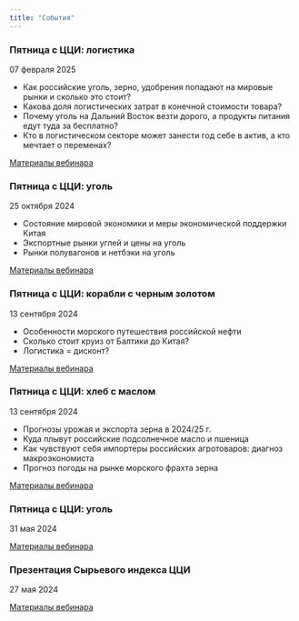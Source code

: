 ```yaml
---
title: "События"
---
```


### Пятница с ЦЦИ: логистика 

07 февраля 2025

-   Как российские уголь, зерно, удобрения попадают на мировые рынки и сколько это стоит?
-   Какова доля логистических затрат в конечной стоимости товара?
-   Почему уголь на Дальний Восток везти дорого, а продукты питания едут туда за бесплатно?
-   Кто в логистическом секторе может занести год себе в актив, а кто мечтает о переменах?

[Материалы вебинара](events/2025-02-07-logistics.qmd)


### Пятница с ЦЦИ: уголь

25 октября 2024

-   Состояние мировой экономики и меры экономической поддержки Китая
-   Экспортные рынки углей и цены на уголь
-   Рынки полувагонов и нетбэки на уголь

[Материалы вебинара](events/2024-10-25-coal.qmd)

### Пятница с ЦЦИ: корабли с черным золотом

13 сентября 2024

-   Особенности морского путешествия российской нефти
-   Сколько стоит круиз от Балтики до Китая?
-   Логистика = дисконт?

[Материалы вебинара](events/2024-09-13-crude.qmd)

### Пятница с ЦЦИ: хлеб с маслом

13 сентября 2024

-   Прогнозы урожая и экспорта зерна в 2024/25 г.
-   Куда плывут российские подсолнечное масло и пшеница
-   Как чувствуют себя импортеры российских агротоваров: диагноз макроэкономиста
-   Прогноз погоды на рынке морского фрахта зерна

[Материалы вебинара](events/2024-09-13-wheat.qmd)

### Пятница с ЦЦИ: уголь

31 мая 2024

[Материалы вебинара](events/2024-05-31-coal.qmd)

### Презентация Сырьевого индекса ЦЦИ

27 мая 2024

[Материалы вебинара](events/2024-05-27-PBC-index.qmd)
